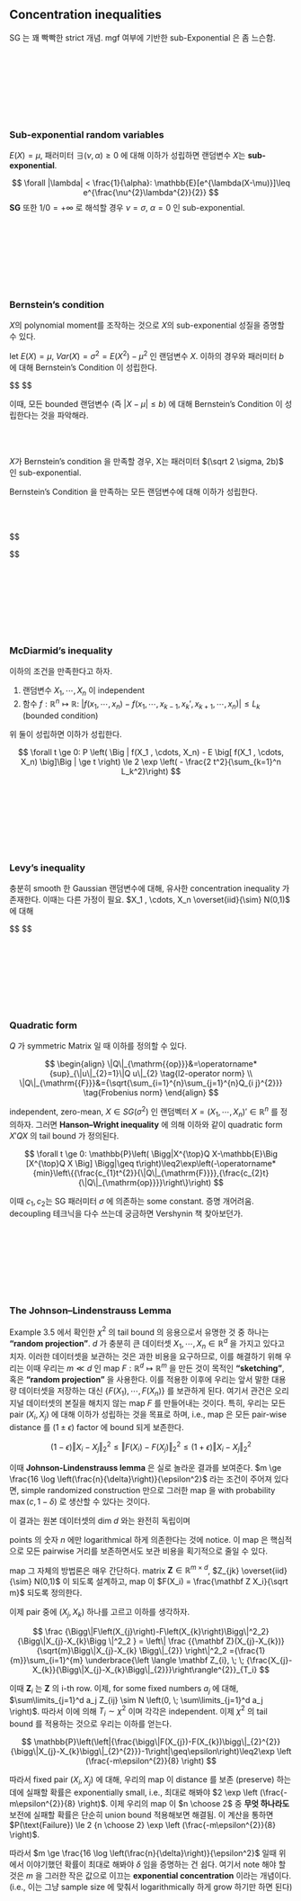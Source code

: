 ## Concentration inequalities

SG 는 꽤 빡빡한 strict 개념. mgf 여부에 기반한 sub-Exponential 은 좀 느슨함.

<br>
<br>
<br>


<br>
<br>
<br>



### Sub-exponential random variables

:::{.definition name="sub-Exponential rv"}

$E(X) = \mu$, 패러미터 $\exists (\nu, \alpha) \ge 0$ 에 대해 이하가 성립하면 랜덤변수 $X$는 **sub-exponential**. 

$$
\forall |\lambda| < \frac{1}{\alpha}: \mathbb{E}[e^{\lambda(X-\mu)}]\leq e^{\frac{\nu^{2}\lambda^{2}}{2}}
$$
**SG** 또한 $1/0 = +\infty$ 로 해석할 경우 $\nu = \sigma$, $\alpha=0$ 인 sub-exponential.
:::

<br>
<br>
<br>


<br>
<br>
<br>



### Bernstein’s condition

$X$의 polynomial moment를 조작하는 것으로 $X$의 sub-exponential 성질을 증명할 수 있다.

:::{.definition name="Bernstein’s Condition"}

let $E(X) = \mu$, $Var(X) = \sigma^2 = E(X^2) - \mu^2$ 인 랜덤변수 $X$. 이하의 경우와 패러미터 $b$ 에 대해 Bernstein’s Condition 이 성립한다.

$$
\begin{align}

&\Bigg | E \Big [ (X-\mu)^k \Big ] \Bigg | \le \frac{1}{2} k! \sigma^2 b^{k-2}, && k = 2, 3, 4, \cdots

\end{align}
$$

이때, 모든 bounded 랜덤변수 (즉 $|X-\mu| \le b$) 에 대해 Bernstein’s Condition 이 성립한다는 것을 파악해라.
:::


<br>
<br>


$X$가 Bernstein’s condition 을 만족할 경우, X는 패러미터 $(\sqrt 2 \sigma, 2b)$ 인 sub-exponential.



:::{.theorem name="Bernstein-type inequality"}

Bernstein’s Condition 을 만족하는 모든 랜덤변수에 대해 이하가 성립한다.

<br>
<br>


$$
\begin{align}



&\forall |\lambda|< \tfrac{1}{b}: &&E \Big [ e^{\lambda(X-\mu)}\Big ] &&\le \exp \left( \frac{\frac{\lambda^2 \sigma^2}{2}}{1-b|\lambda|}\right)

\\

&\forall t \ge 0:

&&P \Big( |X-\mu| \ge t \Big) &&\le 2 \exp \left( - \frac{t^2}{2(\sigma^2 + bt)}\right)

\end{align}

$$
:::





<br>
<br>
<br>


<br>
<br>
<br>



### McDiarmid’s inequality


:::{.theorem name="McDiarmid’s inequality"}

이하의 조건을 만족한다고 하자.

1. 랜덤변수 $X_1 , \cdots, X_n$ 이 independent 
2. 함수 $f: \mathbb R^n \mapsto \mathbb R$: $\Big | f(x_1, \cdots, x_n) - f(x_1 , \cdots, x_{k-1} , x_k ' , x_{k+1} , \cdots, x_n) \Big | \le L_k$ (bounded condition)

위 둘이 성립하면 이하가 성립한다.

$$
\forall t \ge 0: P \left( \Big | f(X_1 , \cdots, X_n) - E \big[ f(X_1 , \cdots, X_n) \big]\Big | \ge t \right) \le 2 \exp \left( - \frac{2 t^2}{\sum_{k=1}^n L_k^2}\right)
$$

:::




<br>
<br>
<br>


<br>
<br>
<br>



### Levy’s inequality

충분히 smooth 한 Gaussian 랜덤변수에 대해, 유사한 concentration inequality 가 존재한다. 이때는 다른 가정이 필요. $X_1 , \cdots, X_n \overset{iid}{\sim} N(0,1)$ 에 대해


$$
\begin{align}

&\forall x_{1},\cdot\cdot\cdot,x_{n},y_{1},\cdot\cdot\cdot,y_{n}\in\mathbb{R}
&&: 
&&\Bigg |f(x_{1},\ldots,x_{n})-f(y_{1},\ldots,y_{n}) \Bigg | 
&&\leq L{\sqrt{\sum_{i=1}^{n}(x_{i}-y_{i})^{2}}}

\\
\\

\Longrightarrow

&\forall t \ge 0
&&:
&&\mathbb{P} \left( \Bigg| f(X_{1},\cdot\cdot\cdot,X_{n})-\mathbb{E} \Big [f(X_{1},\cdot\cdot\cdot,X_{n}) \Big] \Bigg |\geq t \right )
&&\leq2\exp\left(-{\frac{t^{2}}{2L^{2}}}\right)

\end{align}
$$



<br>
<br>
<br>


<br>
<br>
<br>



###  Quadratic form

$Q$ 가 symmetric Matrix 일 때 이하를 정의할 수 있다.

$$
\begin{align}
\|Q\|_{\mathrm{{op}}}&=\operatorname*{sup}_{\|u\|_{2}=1}\|Q u\|_{2} \tag{l2-operator norm}
\\
\|Q\|_{\mathrm{{F}}}&={\sqrt{\sum_{i=1}^{n}\sum_{j=1}^{n}Q_{i j}^{2}}} \tag{Frobenius norm}
\end{align}
$$



:::{.theorem name="Hanson–Wright inequality"}

independent, zero-mean, $X \in SG(\sigma^2)$ 인 랜덤벡터 $X = (X_1 , \cdots, X_n)' \in \mathbb R^n$ 를 정의하자. 그러면 **Hanson–Wright inequality** 에 의해 이하와 같이 quadratic form $X'QX$ 의 tail bound 가 정의된다.

$$
\forall t \ge 0: \mathbb{P}\left( \Bigg|X^{\top}Q X-\mathbb{E}\Big [X^{\top}Q X \Big] \Bigg|\geq t\right)\leq2\exp\left(-\operatorname*{min}\left\{{\frac{c_{1}t^{2}}{\|Q\|_{\mathrm{F}}}},{\frac{c_{2}t}{\|Q\|_{\mathrm{op}}}}\right\}\right)
$$

이때 $c_1 , c_2$는 SG 패러미터 $\sigma$ 에 의존하는 some constant. 증명 개어려움. decoupling 테크닉을 다수 쓰는데 궁금하면 Vershynin 책 찾아보던가.

:::


<br>
<br>
<br>


<br>
<br>
<br>



### The Johnson–Lindenstrauss Lemma

Example 3.5 에서 확인한 $\chi^2$ 의 tail bound 의 응용으로서 유명한 것 중 하나는 **"random projection"**. $d$ 가 충분히 큰 데이터셋 $X_1 , \cdots, X_n \in \mathbb R^d$ 을 가지고 있다고 치자. 이러한 데이터셋을 보관하는 것은 과한 비용을 요구하므로, 이를 해결하기 위해 우리는 이때 우리는 $m \ll d$ 인 map $F: \mathbb R^d \mapsto \mathbb R^m$ 을 만든 것이 목적인 **"sketching"**, 혹은 **"random projection"** 을 사용한다. 이를 적용한 이후에 우리는 앞서 말한 대용량 데이터셋을 저장하는 대신 $\Big \{ F(X_1) , \cdots, F(X_n) \Big \}$ 를 보관하게 된다. 여기서 관건은 오리지널 데이터셋의 본질을 해치지 않는 map $F$ 를 만들어내는 것이다. 특히, 우리는 모든 pair $(X_i , X_j)$ 에 대해 이하가 성립하는 것을 목표로 하며, i.e., map 은 모든 pair-wise distance 를 $(1 \pm \epsilon)$ factor 에 bound 되게 보존한다.

$$
(1-\epsilon)\Vert X_{i}-X_{j}\Vert_{2}^{2}\le\Vert F(X_{i})-F(X_{j})\Vert_{2}^{2}\le(1+\epsilon)\Vert X_{i}-X_{j}\Vert_{2}^{2}
$$

이때 **Johnson-Lindenstrauss lemma** 은 실로 놀라운 결과를 보여준다. $m \ge \frac{16 \log \left(\frac{n}{\delta}\right)}{\epsilon^2}$ 라는 조건이 주어져 있다면, simple randomized construction 만으로 그러한 map 을 with probability $\max(c, 1-\delta)$ 로 생산할 수 있다는 것이다.

이 결과는 원본 데이터셋의 dim $d$ 와는 완전히 독립이며 

points 의 숫자 $n$ 에만 logarithmical 하게 의존한다는 것에 notice. 이 map 은 핵심적으로 모든 pairwise 거리를 보존하면서도 보관 비용을 획기적으로 줄일 수 있다.

map 그 자체의 방법론은 매우 간단하다. matrix $\mathbf Z \in \mathbb R^{m \times d}$, $Z_{jk} \overset{iid}{\sim} N(0,1)$ 이 되도록 설계하고, map 이 $F(X_i) = \frac{\mathbf Z X_i}{\sqrt m}$ 되도록 정의한다.

이제 pair 중에 $(X_j , X_k)$ 하나를 고르고 이하를 생각하자.









$$
\frac
{\Bigg\|F\left(X_{j}\right)-F\left(X_{k}\right)\Bigg\|^2_2}
{\Bigg\|X_{j}-X_{k}\Bigg \|^2_2
}
=
\left\|
\frac
{{\mathbf Z}(X_{j}-X_{k})}
{\sqrt{m}\Bigg\|X_{j}-X_{k} \Bigg\|_{2}}
\right\|^2_2
={\frac{1}{m}}\sum_{i=1}^{m}
\underbrace{\left \langle \mathbf Z_{i}, \; \; {\frac{X_{j}-X_{k}}{\Bigg\|X_{j}-X_{k}\Bigg\|_{2}}}\right\rangle^{2}}_{T_i}
$$

이때 $\mathbf Z_i$ 는 $\mathbf Z$ 의 i-th row. 이제, for some fixed numbers $a_j$ 에 대해, $\sum\limits_{j=1}^d a_j Z_{ij} \sim N \left(0, \; \sum\limits_{j=1}^d a_j \right)$. 따라서 이에 의해 $T_i \sim \chi^2$ 이며 각각은 independent. 이제 $\chi^2$ 의 tail bound 를 적용하는 것으로 우리는 이하를 얻는다.








$$
\mathbb{P}\left(\left|{\frac{\bigg\|F(X_{j})-F(X_{k})\bigg\|_{2}^{2}}{\bigg\|X_{j}-X_{k}\bigg\|_{2}^{2}}}-1\right|\geq\epsilon\right)\leq2\exp \left (\frac{-m\epsilon^{2}}{8} \right)
$$


따라서 fixed pair $(X_i , X_j)$ 에 대해, 우리의 map 이 distance 를 보존 (preserve) 하는데에 실패할 확률은 exponentially small, i.e., 최대로 해봐야 $2 \exp \left (\frac{-m\epsilon^{2}}{8} \right)$. 이제 우리의 map 이 $n \choose 2$ 중 **무엇 하나라도** 보전에 실패할 확률은 단순히 union bound 적용해보면 해결됨. 이 계산을 통하면 $P(\text{Failure}) \le 2 {n \choose 2} \exp \left (\frac{-m\epsilon^{2}}{8} \right)$.

따라서 $m \ge \frac{16 \log \left(\frac{n}{\delta}\right)}{\epsilon^2}$ 일때 위에서 이야기했던 확률이 최대로 해봐야 $\delta$ 임을 증명하는 건 쉽다. 여기서 note 해야 할 것은 $m$ 을 그러한 작은 값으로 이끄는  **exponential concentration** 이라는 개념이다. (i.e., 이는 그냥 sample size 에 맞춰서 logarithmically 하게 grow 하기만 하면 된다)











